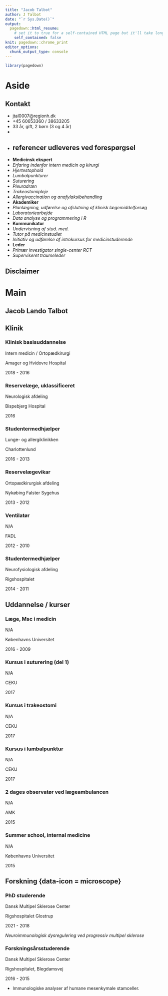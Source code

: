 ```yaml
---
title: "Jacob Talbot"
author: J Talbot
date: "`r Sys.Date()`"
output:
  pagedown::html_resume:
    # set it to true for a self-contained HTML page but it'll take longer to render
    self_contained: false
knit: pagedown::chrome_print
editor_options: 
  chunk_output_type: console
---
```


```r
library(pagedown)
```

Aside
================================================================================
Kontakt {#contact}
--------------------------------------------------------------------------------
- <i class="fa fa-envelope"></i> jtal0007@regionh.dk
- <i class="fa fa-phone"></i> +45 60653360 / 38633205
- <i class="fa fa-user-circle"></i> 33 år, gift, 2 børn (3 og 4 år)
- <i class="fa fa-user-bike"></i> 
- referencer udleveres ved forespørgsel
--------------------------------------------------------------------------------
* **Medicinsk ekspert**
- *Erfaring indenfor intern medicin og kirurgi*
- *Hjertestophold*
- *Lumbalpunkturer*
- *Suturering*
- *Pleuradræn*
- *Trakeostomipleje*
- *Allergivaccination og anafylaksibehandling*
* **Akademiker**
+ *Planlægning, udførelse og afslutning af klinisk lægemiddelforsøg*
+ *Laboratoriearbejde*
+ *Data analyse og programmering i R*
* **Kommunikator**
+ *Undervisning af stud. med.*
+ *Tutor på medicinstudiet*
+ *Initiativ og udførelse af introkursus for medicinstuderende*
* **Leder**
+ *Primær investigator single-center RCT*
+ *Superviseret traumeleder*

Disclaimer {#disclaimer}
--------------------------------------------------------------------------------

Main
================================================================================

Jacob Lando Talbot {#title}
--------------------------------------------------------------------------------

Klinik {data-icon=hospital}
--------------------------------------------------------------------------------

### Klinisk basisuddannelse

Intern medicin / Ortopædkirurgi

Amager og Hvidovre Hospital

2018 - 2016

### Reservelæge, uklassificeret

Neurologisk afdeling

Bispebjerg Hospital

2016

### Studentermedhjælper

Lunge- og allergiklinikken

Charlottenlund

2016 - 2013

### Reservelægevikar

Ortopædkirurgisk afdeling

Nykøbing Falster Sygehus

2013 - 2012

### Ventilatør

N/A

FADL

2012 - 2010

### Studentermedhjælper

Neurofysiologisk afdeling

Rigshospitalet

2014 - 2011

Uddannelse / kurser {data-icon=graduation-cap}
--------------------------------------------------------------------------------

### Læge, Msc i medicin

N/A

Københavns Universitet

2016 - 2009

### Kursus i suturering (del 1)

N/A

CEKU

2017

### Kursus i trakeostomi

N/A

CEKU

2017

### Kursus i lumbalpunktur

N/A

CEKU

2017

### 2 dages observatør ved lægeambulancen

N/A

AMK

2015

### Summer school, internal medicine

N/A

Københavns Universitet

2015

Forskning {data-icon = microscope}
--------------------------------------------------------------------------------

### PhD studerende

Dansk Multipel Sklerose Center

Rigshospitalet Glostrup

2021 - 2018   

*Neuroimmunologisk dysregulering ved progressiv multipel sklerose*

### Forskningsårsstuderende

Dansk Multipel Sklerose Center

Rigshospitalet, Blegdamsvej

2016 - 2015

- Immunologiske analyser af humane mesenkymale stamceller.